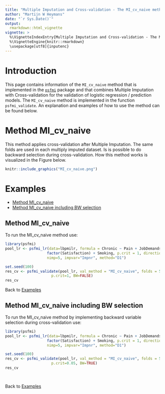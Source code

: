 ---
title: "Multiple Imputation and Cross-validation - The MI_cv_naive method"
author: "Martijn W Heymans"
date: "`r Sys.Date()`"
output:
  rmarkdown::html_vignette
vignette: >
  %\VignetteIndexEntry{Multiple Imputation and Cross-validation - The MI_cv_naive method}
  %\VignetteEngine{knitr::rmarkdown}
  \usepackage[utf8]{inputenc}
---

# Introduction

This page contains information of the `MI_cv_naive` method that is implemented 
in the [`psfmi`](https://github.com/mwheymans/psfmi) package and that combines 
Multiple Imputation with Cross-validation for the validation of 
logistic regression / prediction models. The `MI_cv_naive` method is implemented 
in the function `psfmi_validate`. An explanation and examples of how to use 
the method can be found below.

# Method MI_cv_naive
      
This method applies cross-validation after Multiple Imputation. The same folds
are used in each multiply imputed dataset. Is is possible to do backward 
selection during cross-validation. How this method works is visualized 
in the Figure below. 

```{r , echo = FALSE, fig.cap="Schematic overview of the MI_cv_naive method", out.width='100%', fig.align='center'}
knitr::include_graphics("MI_cv_naive.png")

```

# Examples

* [Method MI_cv_naive]
* [Method MI_cv_naive including BW selection]

## Method MI_cv_naive

To run the MI_cv_naive method use:

```{r}

library(psfmi)
pool_lr <- psfmi_lr(data=lbpmilr, formula = Chronic ~ Pain + JobDemands + rcs(Tampascale, 3) +
                   factor(Satisfaction) + Smoking, p.crit = 1, direction="BW",
                   nimp=5, impvar="Impnr", method="D1")

set.seed(100)
res_cv <- psfmi_validate(pool_lr, val_method = "MI_cv_naive", folds = 5,
                     p.crit=1, BW=FALSE)
res_cv

```

Back to [Examples]

## Method MI_cv_naive including BW selection

To run the MI_cv_naive method by implementing backward variable selection during cross-validation use:

```{r}

library(psfmi)
pool_lr <- psfmi_lr(data=lbpmilr, formula = Chronic ~ Pain + JobDemands + rcs(Tampascale, 3) +
                   factor(Satisfaction) + Smoking, p.crit = 1, direction="BW",
                   nimp=5, impvar="Impnr", method="D1")

set.seed(100)
res_cv <- psfmi_validate(pool_lr, val_method = "MI_cv_naive", folds = 5,
                     p.crit=0.05, BW=TRUE)
res_cv

  
```

Back to [Examples]
